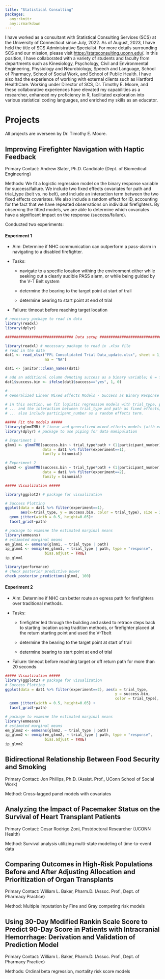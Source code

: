 ```yaml
---
title: "Statistical Consulting"
packages:
  any::knitr
  any::rmarkdown
---
```


I have worked as a consultant with Statistical Consulting Services (SCS) at the University of Connecticut since July, 2022. As of August, 2023, I have held the title of SCS Administrative Specialist. For more details surrounding SCS and our mission, please visit <https://statsconsulting.uconn.edu/>. In this position, I have collaborated with a variety of students and faculty from departments such as Kinesiology, Psychology, Civil and Environmental Engineering, Physiology and Neurobiology, Speech and Language, School of Pharmacy, School of Social Work, and School of Public Health. I have also had the experience of working with external clients such as Hartford HealthCare. Working under Director of SCS, Dr. Timothy E. Moore, and these collaborative experiences have elevated my capabilities as a researcher, enhanced my proficiency in R, facilitated exploration into various statistical coding languages, and enriched my skills as an educator.

# Projects

All projects are overseen by Dr. Timothy E. Moore.

## Improving Firefighter Navigation with Haptic Feedback

Primary Contact: Andrew Slater, Ph.D. Candidate (Dept. of Biomedical Engineering)

Methods: We fit a logistic regression model on the binary response variable for success/failure. We include two fixed effects covariates for path and trial_type (belt vs. no belt), and include an interaction term between the two fixed effects covariates. We also include a random effect for ID, accounting for the fact that we have repeated observations on individual firefighters. By observing the fitted models, we are able to determine which covariates have a significant impact on the response (success/failure).

Conducted two experiments:

#### Experiment 1

-   Aim: Determine if NHC communication can outperform a pass-alarm in navigating to a disabled firefighter.

-   Tasks:

    -   navigate to a specific location withing the environment either while seeking out a clearly audible PASS alarm, or while being guided by the V-T Belt system

    -   determine the bearing to the target point at start of trail

    -   determine bearing to start point at end of trial

-   Failure: timeout before reaching target location

```r
# necessary package to read in data
library(readxl) 
library(dplyr)

############################### Data setup #####################################

library(readxl) # necessary package to read in .xlsx file
# read in the data
dat1 <- read_xlsx("FPL Consolidated Trial Data_update.xlsx", sheet = 1, 
                  na = "NA")

dat1 <- janitor::clean_names(dat1) 

# add an additional column denoting success as a binary variable; 0 = failure and 1 = success
dat1$success.bin <- ifelse(dat1$success=="yes", 1, 0)

#------------------------------------------------------------------------------#
# Generalized Linear Mixed Effects Models - Success as Binary Response Variable #

# in this section, we fit logistic regression models with trial_type, path, ...
# ... and the interaction between trial_type and path as fixed effects; we ...
# ... also include participant_number as a random effects term. 

##### Fit the models #####
library(glmmTMB) # linear and generalized mixed-effects models (with extensions) 
library(dplyr) # package to use piping for data manipulation

# Experiment 1
glmm1 <- glmmTMB(success.bin ~ trial_type*path + (1|participant_number),
                 data = dat1 %>% filter(experiment==1), 
                 family = binomial)

# Experiment 2
glmm2 <- glmmTMB(success.bin ~ trial_type*path + (1|participant_number),
                 data = dat1 %>% filter(experiment==2), 
                 family = binomial)

```

```r
##### Visualization #####

library(ggplot2) # package for visualization

# Success Plotting
ggplot(data = dat1 %>% filter(experiment==1), 
       aes(x=trial_type, y = success.bin, color = trial_type), size = 3)+
  geom_jitter(width = 0.5, height=0.05)+
  facet_grid(~path)

```

```r
# package to examine the estimated marginal means
library(emmeans)
# estimated marginal means
em_glmm1 <- emmeans(glmm1, ~ trial_type | path)
ip_glmm1 <- emmip(em_glmm1, ~ trial_type | path, type = "response", 
                  bias.adjust = TRUE)
ip_glmm1
```

```r
library(performance)
# check posterior predictive power
check_posterior_predictions(glmm1, 100)
```

#### Experiment 2

-   Aim: Determine if NHC can better route an egress path for firefighters over traditional methods.

-   Tasks:

    -   firefighter led through the building and asked to retrace steps back to starting location using tradition methods, or firefighter placed at the return starting point and used the V-Tbelt

    -   determine the bearing to the target point at start of trail

    -   determine bearing to start point at end of trial

-   Failure: timeout before reaching target or off return path for more than 20 seconds

```r
##### Visualization #####
library(ggplot2) # package for visualization
# Success Plotting
ggplot(data = dat1 %>% filter(experiment==2), aes(x = trial_type, 
                                                  y = success.bin, 
                                                  color = trial_type), size = 3) +
  geom_jitter(width = 0.5, height=0.05) +
  facet_grid(~path)
```

```r
# package to examine the estimated marginal means
library(emmeans)
# estimated marginal means
em_glmm2 <- emmeans(glmm2, ~ trial_type | path)
ip_glmm2 <- emmip(em_glmm2, ~ trial_type | path, type = "response", 
                  bias.adjust = TRUE)
ip_glmm2
```

## Bidirectional Relationship Between Food Security and Smoking

Primary Contact: Jon Phillips, Ph.D. (Assist. Prof., UConn School of Social Work)

Method: Cross-lagged panel models with covariates

## Analyzing the Impact of Pacemaker Status on the Survival of Heart Transplant Patients

Primary Contact: Cesar Rodrigo Zoni, Postdoctoral Researcher (UCONN Health)

Method: Survival analysis utilizing multi-state modeling of time-to-event data

## Comparing Outcomes in High-Risk Populations Before and After Adjusting Allocation and Prioritization of Organ Transplants

Primary Contact: William L. Baker, Pharm.D. (Assoc. Prof., Dept. of Pharmacy Practice)

Method: Multiple imputation by Fine and Gray competing risk models

## Using 30-Day Modified Rankin Scale Score to Predict 90-Day Score in Patients with Intracranial Hemorrhage: Derivation and Validation of Prediction Model

Primary Contact: William L. Baker, Pharm.D. (Assoc. Prof., Dept. of Pharmacy Practice)

Methods: Ordinal beta regression, mortality risk score models
